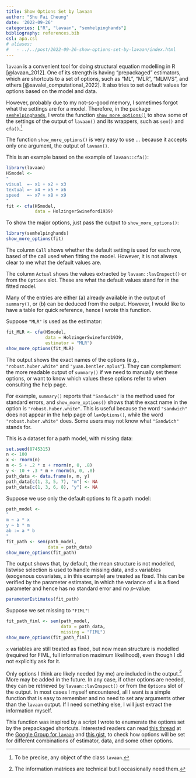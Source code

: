 ```yaml
---
title: Show Options Set by lavaan
author: "Shu Fai Cheung"
date: '2022-09-26'
categories: ["R", "lavaan", "semhelpinghands"]
bibliography: references.bib
csl: apa.csl
# aliases:
#   - ../../post/2022-09-26-show-options-set-by-lavaan/index.html
---
```


`lavaan` is a convenient tool for doing
structural equation modelling in R
[@lavaan_2012]. One
of its strength is having "prepackaged"
estimators, which are shortcuts to a set
of options, such as "ML", "MLR", "MLMVS",
and others [@savalei_computational_2022].
It also tries to set
default values for options based on the
model and data.

However, probably due to my not-so-good
memory, I sometimes forgot what the settings
are for a model. Therefore, in the
package [`semhelpinghands`](https://sfcheung.github.io/semhelpinghands/),
I wrote the function [`show_more_options()`](https://sfcheung.github.io/semhelpinghands/reference/show_more_options.html)
to show some of the settings of the output of
`lavaan()` and its wrappers, such as
`sem()` and `cfa()`.^[To be precise, any object of the class `lavaan`.]

The function `show_more_options()` is
very easy to use ... because it accepts
only one argument, the output of `lavaan()`.

This is an example based on the example of
`lavaan::cfa()`:

```r
library(lavaan)
HSmodel <-
"
visual  =~ x1 + x2 + x3
textual =~ x4 + x5 + x6
speed   =~ x7 + x8 + x9
"
fit <- cfa(HSmodel,
           data = HolzingerSwineford1939)
```

To show the major options, just pass the output
to `show_more_options()`:

```r
library(semhelpinghands)
show_more_options(fit)
```

The column `Call` shows whether the
default setting is used for each row,
based of the call used when fitting the
model. However, it is not always clear
to me what the default values are.

The column `Actual` shows the values
extracted by `lavaan::lavInspect()` or
from the `Options` slot. These are what
the default values stand for in the
fitted model.

Many of the entries are either
(a) already available in the output of
`summary()`, or (b) can be deduced from
the output. However, I would like to have
a table for quick reference, hence I
wrote this function.

Suppose `"MLR"` is used as the estimator:

```r
fit_MLR <- cfa(HSmodel,
               data = HolzingerSwineford1939,
               estimator = "MLR")
show_more_options(fit_MLR)
```

The output shows the exact names of the
options (e.g., `"robust.huber.white"`
and `"yuan.bentler.mplus"`). They can
complement the more readable output
of `summary()` if we need to manually
set these options, or want to know
which values these options refer to when
consulting the help page.

For example, `summary()` reports that
`"Sandwich"` is the method used for
standard errors, and `show_more_options()`
shows that the exact name in the option
is `"robust.huber.white"`. This is useful
because the word `"sandwich"` does not
appear in the help page of `lavOptions()`,
while the word `"robust.huber.white"` does.
Some users may not know what `"Sandwich"`
stands for.

This is a dataset for a path model,
with missing data:

```r
set.seed(8745315)
n <- 100
x <- rnorm(n)
m <- 5 + .2 * x + rnorm(n, 0, .8)
y <- 10 + .3 * m + rnorm(n, 0, .8)
path_data <- data.frame(x, m, y)
path_data[c(1, 3, 5, 7), "m"] <- NA
path_data[c(1, 3, 6, 8), "y"] <- NA
```

Suppose we use only the default options
to fit a path model:

```r
path_model <-
"
m ~ a * x
y ~ b * m
ab := a * b
"
fit_path <- sem(path_model,
                data = path_data)
show_more_options(fit_path)
```

The output shows that, by default,
the mean structure is not modelled,
listwise selection is used to handle
missing data, and
`x` variables (exogenous covariates,
`x` in this example)
are treated as fixed. This can be verified
by the parameter estimates, in which
the variance of `x` is a fixed
parameter and hence has no standard
error and no *p*-value:

```r
parameterEstimates(fit_path)
```

Suppose we set missing to `"FIML"`:

```r
fit_path_fiml <- sem(path_model,
                     data = path_data,
                     missing = "FIML")
show_more_options(fit_path_fiml)
```

`x` variables are still treated as fixed,
but now mean structure is modelled
(required for FIML, full information
maximum likelihood), even though I did
not explicitly ask for it.

Only options I think are likely needed
(by me) are included
in the output.^[The information matrices are technical but I occasionally need them.]
More may be added in
the future. In any case, if other options
are needed, they can be
retrieved by `lavaan::lavInspect()` or
from the `Options` slot of the output.
In most cases I
myself encountered, all I want is a simple
function that is easy to remember and no
need to set any arguments other than
the `lavaan` output. If I need something
else, I will just extract the information
myself.

This function was inspired by a script
I wrote to enumerate the options set by
the prepackaged shortcuts. Interested
readers can read [this thread](https://groups.google.com/g/lavaan/c/6oLwoboi-vQ/m/IQLAXChPAwAJ)
at the [Google Group for `lavaan`](https://groups.google.com/g/lavaan)
and [this gist](https://gist.github.com/sfcheung/baa5e43c32d4763b859f5338a1738d79),
to check how options will be set for
different
combinations of estimator, data, and
some other options.
